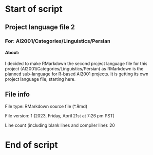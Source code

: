# Start of script

## Project language file 2

### For: AI2001/Categories/Linguistics/Persian

#### About:

I decided to make RMarkdown the second project language file for this project (AI2001/Categories/Linguistics/Persian) as RMarkdown is the planned sub-language for R-based AI2001 projects. It is getting its own project language file, starting here.

## File info

File type: RMarkdown source file (*.Rmd)

File version: 1 (2023, Friday, April 21st at 7:26 pm PST)

Line count (including blank lines and compiler line): 20

# End of script
